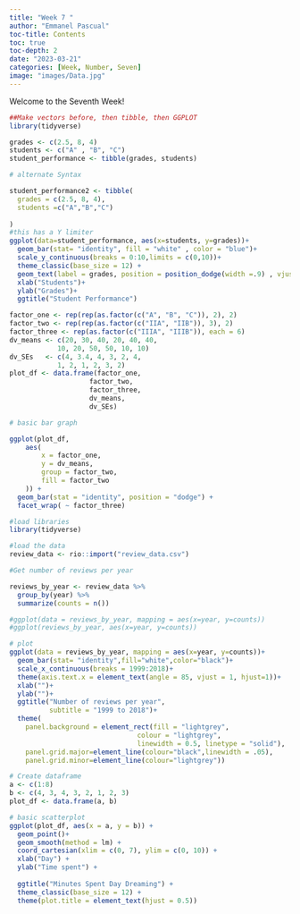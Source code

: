 ```yaml
---
title: "Week 7 "
author: "Emmanel Pascual"
toc-title: Contents
toc: true
toc-depth: 2
date: "2023-03-21"
categories: [Week, Number, Seven]
image: "images/Data.jpg"
---
```


Welcome to the Seventh Week!

```r
##Make vectors before, then tibble, then GGPLOT
library(tidyverse)

grades <- c(2.5, 8, 4)
students <- c("A" , "B", "C")
student_performance <- tibble(grades, students)

# alternate Syntax

student_performance2 <- tibble(
  grades = c(2.5, 8, 4),
  students =c("A","B","C")
 
)
#this has a Y limiter
ggplot(data=student_performance, aes(x=students, y=grades))+
  geom_bar(stat= "identity", fill = "white" , color = "blue")+
  scale_y_continuous(breaks = 0:10,limits = c(0,10))+
  theme_classic(base_size = 12) +
  geom_text(label = grades, position = position_dodge(width =.9) , vjust = .001)+
  xlab("Students")+
  ylab("Grades")+
  ggtitle("Student Performance")

```

```r
factor_one <- rep(rep(as.factor(c("A", "B", "C")), 2), 2)
factor_two <- rep(rep(as.factor(c("IIA", "IIB")), 3), 2)
factor_three <- rep(as.factor(c("IIIA", "IIIB")), each = 6)
dv_means <- c(20, 30, 40, 20, 40, 40,
          	10, 20, 50, 50, 10, 10)
dv_SEs   <- c(4, 3.4, 4, 3, 2, 4,
          	1, 2, 1, 2, 3, 2)
plot_df <- data.frame(factor_one,
                  	factor_two,
                  	factor_three,
                  	dv_means,
                  	dv_SEs)

# basic bar graph

ggplot(plot_df,
   	aes(
     	x = factor_one,
     	y = dv_means,
     	group = factor_two,
     	fill = factor_two
   	)) +
  geom_bar(stat = "identity", position = "dodge") +
  facet_wrap( ~ factor_three)
```



```r
#load libraries
library(tidyverse)

#load the data
review_data <- rio::import("review_data.csv")

```


```r
#Get number of reviews per year

reviews_by_year <- review_data %>%
  group_by(year) %>%
  summarize(counts = n())

#ggplot(data = reviews_by_year, mapping = aes(x=year, y=counts))
#ggplot(reviews_by_year, aes(x=year, y=counts))

# plot
ggplot(data = reviews_by_year, mapping = aes(x=year, y=counts))+
  geom_bar(stat= "identity",fill="white",color="black")+
  scale_x_continuous(breaks = 1999:2018)+
  theme(axis.text.x = element_text(angle = 85, vjust = 1, hjust=1))+
  xlab("")+
  ylab("")+
  ggtitle("Number of reviews per year",
          subtitle = "1999 to 2018")+
  theme(
    panel.background = element_rect(fill = "lightgrey",
                                colour = "lightgrey",
                                linewidth = 0.5, linetype = "solid"),
    panel.grid.major=element_line(colour="black",linewidth = .05),
    panel.grid.minor=element_line(colour="lightgrey"))

```

```r
# Create dataframe
a <- c(1:8)
b <- c(4, 3, 4, 3, 2, 1, 2, 3)
plot_df <- data.frame(a, b)

# basic scatterplot
ggplot(plot_df, aes(x = a, y = b)) +
  geom_point()+
  geom_smooth(method = lm) +
  coord_cartesian(xlim = c(0, 7), ylim = c(0, 10)) +
  xlab("Day") +
  ylab("Time spent") +
  
  ggtitle("Minutes Spent Day Dreaming") +
  theme_classic(base_size = 12) +
  theme(plot.title = element_text(hjust = 0.5))
```

